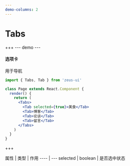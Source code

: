 ```yaml
---
demo-columns: 2
---
```

# Tabs

+++
--- demo ---
#### 选项卡
用于导航
``` jsx
import { Tabs, Tab } from 'zeus-ui'

class Page extends React.Component {
  render() {
    return (
      <Tabs>
        <Tab selected={true}>美食</Tab>
        <Tab>博客</Tab>
        <Tab>论谈</Tab>
        <Tab>留言</Tab>
      </Tabs>
    )
  }
}
```

+++

属性 | 类型 | 作用
---- | ---
selected | boolean | 是否选中状态

